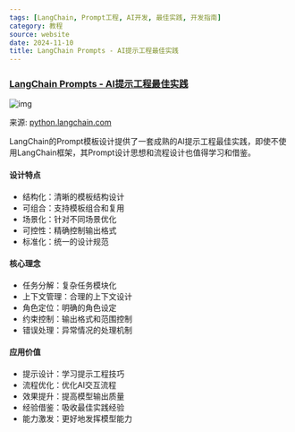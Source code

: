 ```yaml
---
tags: [LangChain, Prompt工程, AI开发, 最佳实践, 开发指南]
category: 教程
source: website
date: 2024-11-10
title: LangChain Prompts - AI提示工程最佳实践
---
```


### [LangChain Prompts - AI提示工程最佳实践](https://python.langchain.com/docs/how_to/#prompt-templates)

![img](https://img.mengpeng.tech/i/2024/12/07/6753b76b719c5.webp)

来源: [python.langchain.com](https://python.langchain.com/docs/how_to/#prompt-templates)

LangChain的Prompt模板设计提供了一套成熟的AI提示工程最佳实践，即使不使用LangChain框架，其Prompt设计思想和流程设计也值得学习和借鉴。

#### 设计特点
- 结构化：清晰的模板结构设计
- 可组合：支持模板组合和复用
- 场景化：针对不同场景优化
- 可控性：精确控制输出格式
- 标准化：统一的设计规范

#### 核心理念
- 任务分解：复杂任务模块化
- 上下文管理：合理的上下文设计
- 角色定位：明确的角色设定
- 约束控制：输出格式和范围控制
- 错误处理：异常情况的处理机制

#### 应用价值
- 提示设计：学习提示工程技巧
- 流程优化：优化AI交互流程
- 效果提升：提高模型输出质量
- 经验借鉴：吸收最佳实践经验
- 能力激发：更好地发挥模型能力
